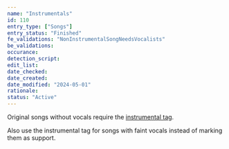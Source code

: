 ```yaml
---
name: "Instrumentals"
id: 110
entry_type: ["Songs"]
entry_status: "Finished"
fe_validations: "NonInstrumentalSongNeedsVocalists"
be_validations:
occurance:
detection_script:
edit_list:
date_checked:
date_created:
date_modified: "2024-05-01"
rationale:
status: "Active"
---
```

Original songs without vocals require the [instrumental tag](https://vocadb.net/T/208/instrumental).

Also use the instrumental tag for songs with faint vocals instead of marking them as support.